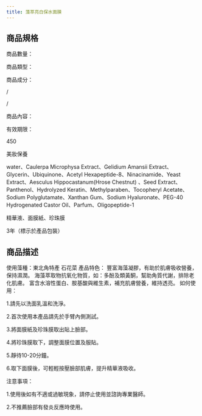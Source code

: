 ```yaml
---
title: 藻萃亮白保水面膜
---
```




<ProductDetails plan={4} item={0}/>

## 商品規格
<div className="w-96 h-auto dark:bg-base-100 shadow-xl lg:w-3/4 mt-8 bg-yellow-50 rounded-lg" >
<div className="card-body">
<div className="flex flex-row space-x-4">
<div className="w-[400px]">
商品數量：

商品類型：

商品成分：

/

/

商品內容：

有效期限：

</div>
<div className="w-1 bg-slate-400 rounded-3xl"/>
<div>
450

美妝保養

water、Caulerpa Microphysa Extract、Gelidium Amansii Extract、Glycerin、Ubiquinone、Acetyl Hexapeptide-8、Ninacinamide、Yeast Extract、Aesculus Hippocastanum(Hrose Chestnut) 、Seed Extract、Panthenol、Hydrolyzed Keratin、Methylparaben、Tocopheryl Acetate、Sodium Polyglutamate、Xanthan Gum、Sodium Hyaluronate、PEG-40 Hydrogenated Castor Oil、Parfum、Oligopeptide-1

精華液、面膜紙、珍珠膜

3年（標示於產品包裝）

</div>
</div>
</div>
</div>

## 商品描述
<div className="w-96 h-auto dark:bg-base-100 shadow-xl lg:w-3/4 mt-8 bg-sky-100" >
        <div className="card-body">
使用藻種：東北角特產 石花菜
產品特色：
豐富海藻凝膠，有助於肌膚吸收營養，保持濕潤。
海藻萃取物抗氧化物質，如：多酚及類黃酮，幫助角質代謝，排除老化肌膚。
富含水溶性蛋白、胺基酸與維生素，補充肌膚營養，維持透亮。
如何使用：

1.請先以洗面乳溫和洗淨。

2.首次使用本產品請先於手臂內側測試。

3.將面膜紙及珍珠膜取出貼上臉部。

4.將珍珠膜取下，調整面膜位置及服貼。

5.靜待10-20分鐘。


6.取下面膜後，可輕輕按壓臉部肌膚，提升精華液吸收。

注意事項：

1.使用後如有不適或過敏現象，請停止使用並諮詢專業醫師。

2.不推薦臉部有發炎反應時使用。
        </div>
</div >